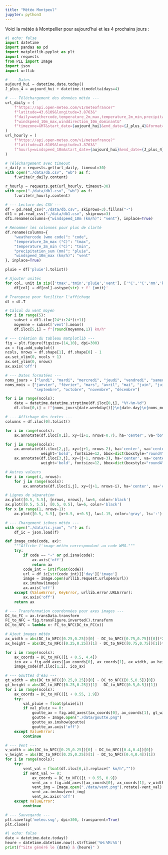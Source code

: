 ```yaml
---
title: "Météo Montpeul"
jupyter: python3
---
```


Voici la météo à Montpellier pour aujourd'hui et les 4 prochains jours :

```python
#| echo: false
import datetime
import pandas as pd
import matplotlib.pyplot as plt
import requests
from PIL import Image
import json
import urllib

# --- Dates ---
aujourd_hui = datetime.date.today()
J_plus_4 = aujourd_hui + datetime.timedelta(days=4)

# --- Téléchargement des données météo ---
url_daily = (
    f"https://api.open-meteo.com/v1/meteofrance?"
    f"latitude=43.6109&longitude=3.8763&"
    f"daily=weathercode,temperature_2m_max,temperature_2m_min,precipitation_sum,"
    f"windspeed_10m_max,winddirection_10m_dominant&"
    f"timezone=GMT&start_date={aujourd_hui}&end_date={J_plus_4}&format=csv"
)
url_hourly = (
    f"https://api.open-meteo.com/v1/meteofrance?"
    f"latitude=43.6109&longitude=3.8763&"
    f"hourly=windspeed_10m&start_date={aujourd_hui}&end_date={J_plus_4}&format=csv"
)

# Téléchargement avec timeout
r_daily = requests.get(url_daily, timeout=30)
with open("./data/db.csv", "wb") as f:
    f.write(r_daily.content)

r_hourly = requests.get(url_hourly, timeout=30)
with open("./data/db1.csv", "wb") as f:
    f.write(r_hourly.content)

# --- Lecture des CSV ---
df = pd.read_csv("./data/db.csv", skiprows=3).fillna("-")
df1 = pd.read_csv("./data/db1.csv", skiprows=3)
df1.rename(columns={"windspeed_10m (km/h)": "vent"}, inplace=True)

# Renommer les colonnes pour plus de clarté
df.rename(columns={
    "weathercode (wmo code)": "code",
    "temperature_2m_max (°C)": "tmax",
    "temperature_2m_min (°C)": "tmin",
    "precipitation_sum (mm)": "pluie",
    "windspeed_10m_max (km/h)": "vent"
}, inplace=True)

pluie = df['pluie'].tolist()

# Ajouter unités
for col, unit in zip(['tmax','tmin','pluie','vent'], ['°C','°C','mm','km/h']):
    df[col] = df[col].astype(str) + f' {unit}'

# Transpose pour faciliter l'affichage
df = df.T

# Calcul du vent moyen
for i in range(5):
    subset = df1.iloc[24*i:24*(i+1)]
    moyenne = subset['vent'].mean()
    df.iloc[5,i] = f"{round(moyenne,1)} km/h"

# --- Création du tableau matplotlib ---
fig = plt.figure(figsize=(14,10), dpi=300)
ax = fig.add_subplot()
ncols, nrows = df.shape[1], df.shape[0] - 1
ax.set_xlim(0, ncols + 1)
ax.set_ylim(0, nrows)
ax.axis('off')

# --- Dates formatées ---
noms_jours = ["lundi", "mardi", "mercredi", "jeudi", "vendredi", "samedi", "dimanche"]
noms_mois = ["janvier", "février", "mars", "avril", "mai", "juin", "juillet", "août",
             "septembre", "octobre", "novembre", "décembre"]

for i in range(ncols):
    date = datetime.datetime.strptime(df.iloc[0,i], "%Y-%m-%d")
    df.iloc[0,i] = f"{noms_jours[date.weekday()]}\n{date.day}\n{noms_mois[date.month-1]}"

# --- Affichage des textes ---
columns = df.iloc[0].tolist()

for i in range(ncols):
    ax.annotate(df.iloc[0,i], xy=(i+1, nrows-0.7), ha='center', va='bottom', weight='bold', fontsize=15)

for j in range(ncols):
    ax.annotate(df.iloc[2,j], xy=(j+1, nrows-2), ha='center', va='center',
                weight='bold', fontsize=12, bbox=dict(boxstyle="round4", pad=0.8, fc="indianred"))
    ax.annotate(df.iloc[3,j], xy=(j+1, nrows-3), ha='center', va='center',
                weight='bold', fontsize=12, bbox=dict(boxstyle="round4", pad=0.8, fc="lightblue"))

# Autres valeurs
for i in range(4, nrows):
    for j in range(ncols):
        ax.annotate(df.iloc[i,j], xy=(j+1, nrows-i), ha='center', va='center', weight='bold', fontsize=12)

# Lignes de séparation
ax.plot([0.5, 5.5], [nrows, nrows], lw=6, color='black')
ax.plot([0.5, 5.5], [0.5, 0.5], lw=6, color='black')
for x in range(1, nrows-1):
    ax.plot([0.5, 5.5], [x+0.5, x+0.5], lw=1.15, color='gray', ls=':')

# --- Chargement icônes météo ---
with open("./data/ic.json", "r") as f:
    df_ic = json.load(f)

def image_code(code, ax):
    """Affiche l'image météo correspondant au code WMO."""
    try:
        if code == "-" or pd.isna(code):
            ax.axis('off')
            return ax
        code_int = int(float(code))
        url = df_ic[str(code_int)]['day']['image']
        image = Image.open(urllib.request.urlopen(url))
        ax.imshow(image)
        ax.axis('off')
    except (ValueError, KeyError, urllib.error.URLError):
        ax.axis('off')
    return ax

# --- Transformation coordonnées pour axes images ---
DC_to_FC = ax.transData.transform
FC_to_NFC = fig.transFigure.inverted().transform
DC_to_NFC = lambda x: FC_to_NFC(DC_to_FC(x))

# Ajout images météo
ax_width = abs(DC_to_NFC([0.25,0.25])[0] - DC_to_NFC([0.75,0.75])[0])*2
ax_height = abs(DC_to_NFC([0.25,0.25])[1] - DC_to_NFC([0.75,0.75])[1])*2

for i in range(ncols):
    ax_coords = DC_to_NFC([i + 0.5, 4.4])
    ico_ax = fig.add_axes([ax_coords[0], ax_coords[1], ax_width, ax_height])
    image_code(df.iloc[1,i], ico_ax)

# --- Gouttes d'eau ---
gt_width = abs(DC_to_NFC([0.25,0.25])[0] - DC_to_NFC([0.5,0.5])[0])
gt_height = abs(DC_to_NFC([0.25,0.25])[1] - DC_to_NFC([0.5,0.5])[1])
for i in range(ncols):
    ax_coords = DC_to_NFC([i + 0.55, 1.9])
    try:
        val_pluie = float(pluie[i])
        if val_pluie >= 0:
            goutte_ax = fig.add_axes([ax_coords[0], ax_coords[1], gt_width, gt_height])
            goutte = Image.open("./data/goutte.png")
            goutte_ax.imshow(goutte)
            goutte_ax.axis('off')
    except ValueError:
        continue

# --- Vent ---
v_width = abs(DC_to_NFC([0.25,0.25])[0] - DC_to_NFC([0.4,0.4])[0])
v_height = abs(DC_to_NFC([0.25,0.25])[1] - DC_to_NFC([0.4,0.4])[1])
for i in range(ncols):
    try:
        vent_val = float(df.iloc[6,i].replace(" km/h",""))
        if vent_val >= 0:
            ax_coords = DC_to_NFC([i + 0.55, 0.9])
            vent_ax = fig.add_axes([ax_coords[0], ax_coords[1], v_width, v_height])
            vent_img = Image.open("./data/vent.png").rotate(-vent_val)
            vent_ax.imshow(vent_img)
            vent_ax.axis('off')
    except ValueError:
        continue

# --- Sauvegarde ---
plt.savefig('meteo.svg', dpi=300, transparent=True)
plt.close()

```

```python
#| echo: false
date = datetime.date.today() 
heure = datetime.datetime.now().strftime('%H:%M:%S')
print(f"Site généré le {date} à {heure}" )
```